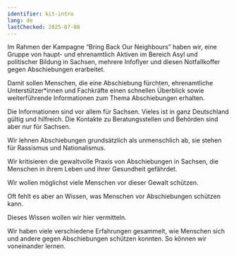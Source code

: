 ```yaml
---
identifier: kit-intro
lang: de
lastChecked: 2025-07-08
---
```


Im Rahmen der Kampagne “Bring Back Our Neighbours” haben wir, eine Gruppe von haupt- und ehrenamtlich Aktiven im Bereich Asyl und politischer Bildung in Sachsen, mehrere Infoflyer und diesen Notfallkoffer gegen Abschiebungen erarbeitet.

Damit sollen Menschen, die eine Abschiebung fürchten, ehrenamtliche Unterstützer\*innen und Fachkräfte einen schnellen Überblick sowie weiterführende Informationen zum Thema Abschiebungen erhalten.

Die Informationen sind vor allem für Sachsen. Vieles ist in ganz Deutschland gültig und hilfreich. Die Kontakte zu Beratungsstellen und Behörden sind aber nur für Sachsen.

Wir lehnen Abschiebungen grundsätzlich als unmenschlich ab, sie stehen für Rassismus und Nationalismus.

Wir kritisieren die gewaltvolle Praxis von Abschiebungen in Sachsen, die Menschen in ihrem Leben und ihrer Gesundheit gefährdet.

Wir wollen möglichst viele Menschen vor dieser Gewalt schützen.

Oft fehlt es aber an Wissen, was Menschen vor Abschiebungen schützen kann.

Dieses Wissen wollen wir hier vermitteln.

Wir haben viele verschiedene Erfahrungen gesammelt, wie Menschen sich und andere gegen Abschiebungen schützen konnten. So können wir voneinander lernen.

<Block identifier="organise-wcu" />

